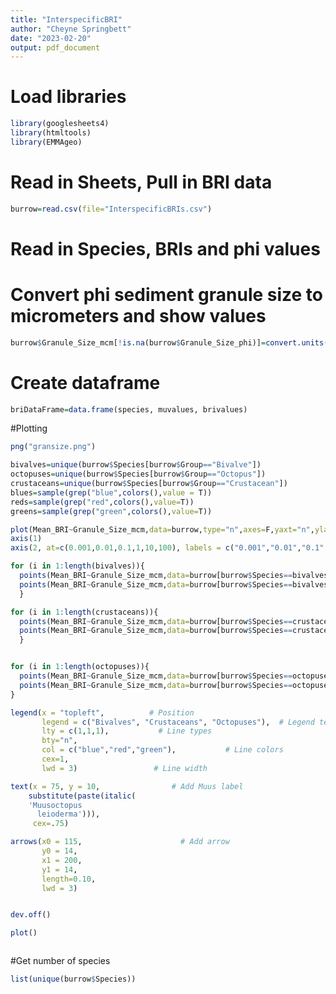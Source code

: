 ```yaml
---
title: "InterspecificBRI"
author: "Cheyne Springbett"
date: "2023-02-20"
output: pdf_document
---
```



# Load libraries
```r
library(googlesheets4)
library(htmltools)
library(EMMAgeo)


```


# Read in Sheets, Pull in BRI data

```r

burrow=read.csv(file="InterspecificBRIs.csv")
```


# Read in Species, BRIs and phi values
# Convert phi sediment granule size to micrometers and show values

```r
burrow$Granule_Size_mcm[!is.na(burrow$Granule_Size_phi)]=convert.units(phi=burrow$Granule_Size_phi[!is.na(burrow$Granule_Size_phi)])
```

# Create dataframe

```r
briDataFrame=data.frame(species, muvalues, brivalues)
```


#Plotting
```r
png("gransize.png")

bivalves=unique(burrow$Species[burrow$Group=="Bivalve"])
octopuses=unique(burrow$Species[burrow$Group=="Octopus"])
crustaceans=unique(burrow$Species[burrow$Group=="Crustacean"])
blues=sample(grep("blue",colors(),value = T))
reds=sample(grep("red",colors(),value=T))
greens=sample(grep("green",colors(),value=T))

plot(Mean_BRI~Granule_Size_mcm,data=burrow,type="n",axes=F,yaxt="n",ylab="log BRI",xlab="Sediment Granule Size (um)",log="xy")
axis(1)
axis(2, at=c(0.001,0.01,0.1,1,10,100), labels = c("0.001","0.01","0.1","1","10","100"))

for (i in 1:length(bivalves)){
  points(Mean_BRI~Granule_Size_mcm,data=burrow[burrow$Species==bivalves[i],],col=blues[i],type="l")
  points(Mean_BRI~Granule_Size_mcm,data=burrow[burrow$Species==bivalves[i],],pch=21,bg=blues[i])
  }

for (i in 1:length(crustaceans)){
  points(Mean_BRI~Granule_Size_mcm,data=burrow[burrow$Species==crustaceans[i],],col=reds[i],type="l")
  points(Mean_BRI~Granule_Size_mcm,data=burrow[burrow$Species==crustaceans[i],],pch=21,bg=reds[i])
  }


for (i in 1:length(octopuses)){
  points(Mean_BRI~Granule_Size_mcm,data=burrow[burrow$Species==octopuses[i],],col=greens[i],type="l")
  points(Mean_BRI~Granule_Size_mcm,data=burrow[burrow$Species==octopuses[i],],pch=21,bg=greens[i])
}

legend(x = "topleft",          # Position
       legend = c("Bivalves", "Crustaceans", "Octopuses"),  # Legend texts
       lty = c(1,1,1),           # Line types
       bty="n",
       col = c("blue","red","green"),           # Line colors
       cex=1,
       lwd = 3)                 # Line width

text(x = 75, y = 10,                # Add Muus label
    substitute(paste(italic( 
    'Muusoctopus 
      leioderma'))),
     cex=.75)

arrows(x0 = 115,                      # Add arrow
       y0 = 14,
       x1 = 200,
       y1 = 14,
       length=0.10,
       lwd = 3)


dev.off()

```





```r
plot()



```

#Get number of species
```r
list(unique(burrow$Species))
```

